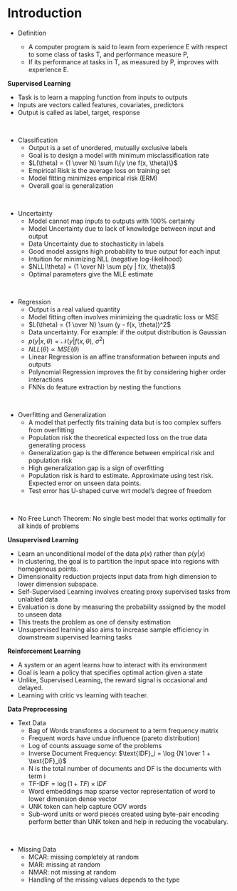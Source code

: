 # Introduction

- Definition

    - A computer program is said to learn 
        from experience E 
        with respect to some class of tasks T, 
        and performance measure P,
    - If 
        its performance at tasks in T, 
        as measured by P, 
        improves with experience E.

**Supervised Learning**

- Task is to learn a mapping function from inputs to outputs
- Inputs are vectors called features, covariates, predictors
- Output is called as label, target, response

\

- Classification
    - Output is a set of unordered, mutually exclusive labels
    - Goal is to design a model with minimum misclassification rate
    - $L(\theta) = {1 \over N} \sum I\{y \ne f(x, \theta)\}$
    - Empirical Risk is the average loss on training set
    - Model fitting minimizes empirical risk (ERM)
    - Overall goal is generalization
  
\
  
- Uncertainty
    - Model cannot map inputs to outputs with 100% certainty
    - Model Uncertainty due to lack of knowledge between input and output
    - Data Uncertainty due to stochasticity in labels
    - Good model assigns high probability to true output for each input
    - Intuition for minimizing NLL (negative log-likelihood)
    - $NLL(\theta) = {1 \over N} \sum p(y | f(x, \theta))$
    - Optimal parameters give the MLE estimate

\

- Regression
    - Output is a real valued quantity
    - Model fitting often involves minimizing the quadratic loss or MSE
    - $L(\theta) = {1 \over N} \sum (y - f(x, \theta))^2$
    - Data uncertainty. For example:  if the output distribution is Gaussian
    - $p(y | x, \theta) = \mathcal N(y | f(x, \theta), \ \sigma^2)$
    - $NLL(\theta) \propto MSE(\theta)$
    - Linear Regression is an affine transformation between inputs and outputs
    - Polynomial Regression improves the fit by considering higher order interactions
    - FNNs do feature extraction by nesting the functions

\
    
- Overfitting and Generalization
    - A model that perfectly fits training data but is too complex suffers from overfitting
    - Population risk the theoretical expected loss on the true data generating process
    - Generalization gap is the difference between empirical risk and population risk 
    - High generalization gap is a sign of overfitting
    - Population risk is hard to estimate. Approximate using test risk. Expected error on unseen data points.
    - Test error has U-shaped curve wrt model’s degree of freedom

\

- No Free Lunch Theorem: No single best model that works optimally for all kinds of problems

**Unsupervised Learning**

- Learn an unconditional model of the data $p(x)$ rather than $p(y | x)$
- In clustering, the goal is to partition the input space into regions with homogenous points.
- Dimensionality reduction projects input data from high dimension to lower dimension subspace. 
- Self-Supervised Learning involves creating proxy supervised tasks from unlabled data
- Evaluation is done by measuring the probability assigned by the model to unseen data
- This treats the problem as one of density estimation
- Unsupervised learning also aims to increase sample efficiency in downstream supervised learning tasks

**Reinforcement Learning**

- A system or an agent learns how to interact with its environment
- Goal is learn a policy that specifies optimal action given a state 
- Unlike, Supervised Learning, the reward signal is occasional and delayed.
- Learning with critic vs learning with teacher.

**Data Preprocessing**

- Text Data
    - Bag of Words transforms a document to a term frequency matrix
    - Frequent words have undue influence (pareto distribution)
    - Log of counts assuage some of the problems
    - Inverse Document Frequency: $\text{IDF}_i = \log {N \over 1 + \text{DF}_i}$
    - N is the total number of documents and DF is the documents with term i
    - $\text{TF-IDF} = \log(1 + TF) \times IDF$
    - Word embeddings map sparse vector representation of word to lower dimension dense vector
    - UNK token can help capture OOV words
    - Sub-word units or word pieces created using byte-pair encoding perform better than UNK token and help in reducing the vocabulary.

\

- Missing Data
    - MCAR: missing completely at random
    - MAR: missing at random
    - NMAR: not missing at random
    - Handling of the missing values depends to the type

